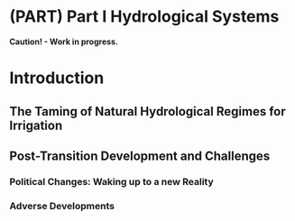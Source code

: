 # (PART) Part I Hydrological Systems {#Part1_Hydrological_Systems .unnumbered}


**Caution! - Work in progress.** 

# Introduction {#Introduction}

## The Taming of Natural Hydrological Regimes for Irrigation {#INTROTamingHydroSystems}



## Post-Transition Development and Challenges {#INTROPostTransitionChallenges}

### Political Changes: Waking up to a new Reality {#INTRONewReality}

### Adverse Developments {#INTROAdverseDevelopments}

